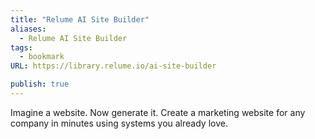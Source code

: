 ```yaml
---
title: "Relume AI Site Builder"
aliases:
  - Relume AI Site Builder
tags:
  - bookmark
URL: https://library.relume.io/ai-site-builder

publish: true
---
```




Imagine a website.
Now generate it.
Create a marketing website for any company in minutes using systems you already love.